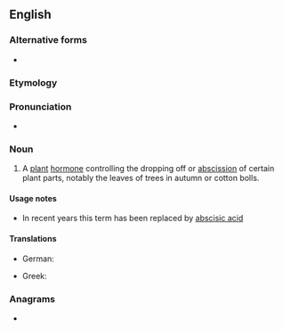 ==English==

===Alternative forms===
* {{l|en|abscisin}}

===Etymology===
{{suffix|abscission|in|lang=en}}

===Pronunciation===
* {{a|US}} {{IPA|/ˈæb.sə.sən/|/æbˈsɪs.ən/|lang=en}}

===Noun===
{{wikipedia}}
{{en-noun|-|s}}

# {{lb|en|biochemistry|dated}} A [[plant]] [[hormone]] controlling the dropping off or [[abscission]] of certain plant parts, notably the leaves of trees in autumn or cotton bolls.

====Usage notes====
* In recent years this term has been replaced by [[abscisic acid]]

====Translations====
{{trans-top|plant hormone}}
* German: {{t|de|Abscisinsäure|f}}
{{trans-mid}}
* Greek: {{t|el|αποσκισίνη|f|sc=Grek}}
{{trans-bottom}}

===Anagrams===
* {{anagrams|en|a=abciinsss|abscisins}}